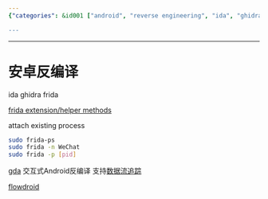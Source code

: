 ```yaml
---
{"categories": &id001 ["android", "reverse engineering", "ida", "ghidra", "frida", "gda", "flowdroid"], "category": "Android Reverse Engineering", "date": "2022-11-03 13:24:48", "description": "This article provides a comprehensive guide on Android reverse engineering tools, specifically focusing on IDA, Ghidra, Frida, GDA, and Flowdroid. It explains how to use Frida to attach an existing process and demonstrates its usage with WeChat as an example.", "tags": *id001, "title": "Mastering Android Reverse Engineering Tools: IDA, Ghidra, Frida, GDA and Flowdroid"}

---
```


------

# 安卓反编译

ida ghidra frida

[frida extension/helper methods](https://github.com/iGio90/frida-java-ext)

attach existing process

```bash
sudo frida-ps
sudo frida -n WeChat
sudo frida -p [pid]
```

[gda](http://www.gda.wiki:9090/index.php) 交互式Android反编译 支持[数据流追踪](http://www.gda.wiki:9090/dataFlow.php)

[flowdroid](https://github.com/secure-software-engineering/FlowDroid)

